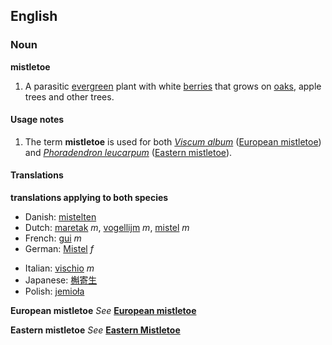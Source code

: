 ==English==
===Noun===
'''mistletoe'''
{{wikipedia}}

#<!--Viscum_album--><!--Phoradendron_leucarpum-->A parasitic [[evergreen]] plant with white [[berry|berries]] that grows on [[oak]]s, apple trees and other trees.

====Usage notes====
#The term '''mistletoe''' is used for both ''[[Viscum album]]'' ([[European mistletoe]]) and ''[[Phoradendron leucarpum]]'' ([[Eastern mistletoe]]).

====Translations====
<!--Viscum_album--><!--Phoradendron_leucarpum-->'''translations applying to both species'''
{{top}}
*Danish: [[mistelten]]
*Dutch: [[maretak]] ''m'', [[vogellijm]] ''m'', [[mistel]] ''m''
*French: [[gui]] ''m''
*German: [[Mistel]] ''f''
{{mid}}
*Italian: [[vischio]] ''m''
*Japanese: [[槲寄生]]
*Polish: [[jemioła]]
{{bottom}}

<!--Viscum_album-->'''European mistletoe'''
''See'' '''[[European mistletoe]]'''

<!--Phoradendron_leucarpum-->'''Eastern mistletoe'''
''See'' '''[[Eastern Mistletoe]]'''